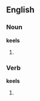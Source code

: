 ==English==
===Noun===
'''keels'''
# {{plural of|[[keel]]}}

===Verb===
'''keels'''
# {{third-person singular of|[[keel]]}}